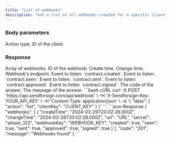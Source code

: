 ```yaml
---
title: "List of webhooks"
description: "Get a list of all webhooks created for a specific client."
---
```


### Body parameters

<ParamField body="action" type="string" required>
  Action type.
</ParamField>

<ParamField body="clientKey" type="string" required>
  ID of the client.
</ParamField>

### Response

  <ResponseField name="webhooks" type="string">
    Array of webhooks.

  <Expandable title="child attribute">

  <ResponseField name="id" type="string">
    ID of the webhook.
  </ResponseField>

  <ResponseField name="createTime" type="string">
    Create time.
  </ResponseField>

  <ResponseField name="changeTime" type="string">
    Change time.
  </ResponseField>

  <ResponseField name="url" type="string">
    Webhook's endpoint.
  </ResponseField>

  <ResponseField name="created" type="boolean">
    Event to listen: `contract.created`.
  </ResponseField>

  <ResponseField name="seen" type="boolean">
    Event to listen: `contract.seen`.
  </ResponseField>

  <ResponseField name="sent" type="boolean">
    Event to listen: `contract.sent`.
  </ResponseField>

  <ResponseField name="approved" type="boolean">
    Event to listen: `contract.approved`.
  </ResponseField>

  <ResponseField name="signed" type="boolean">
    Event to listen: `contract.signed`.
  </ResponseField>

  </Expandable>

  </ResponseField>

<ResponseField name="code" type="string">
  The code of the answer.
</ResponseField>

<ResponseField name="message" type="string">
  The message of the answer.
</ResponseField>

<RequestExample>
```bash cURL
curl -X POST 'https://api.sendforsign.com/api/webhook' \ 
     -H 'X-Sendforsign-Key: YOUR_API_KEY' \
     -H 'Content-Type: application/json' \
     -d '{ 
          "data": {
              "action": "list",
              "clientKey": "CLIENT_KEY"
              }
     }'
```
</RequestExample>

<ResponseExample>
```json Response
{
    "webhooks": [
        {
            "createTime": "2024-03-29T20:02:28.000Z",
            "changeTime": "2024-03-29T20:02:28.000Z",
            "url": "URL",
            "secret": "whsec_123",
            "webhookKey": "WEBHOOK_KEY",
            "created": true,
            "seen": true,
            "sent": true,
            "approved": true,
            "signed": true
        }
    ],
    "code": "201",
    "message": "Webhooks found"
}
```
</ResponseExample>
